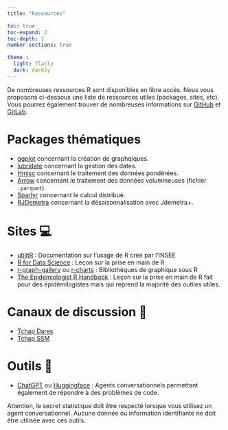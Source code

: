 ```yaml
---
title: "Ressources"

toc: true
toc-expand: 2
toc-depth: 2
number-sections: true

theme :
  light: flatly
  dark: darkly
---
```


De nombreuses ressources R sont disponibles en libre accès. Nous vous proposons ci-dessous une liste de ressources utiles (packages, sites, etc). Vous pourrez également trouver de nombreuses informations sur [GitHub](https://github.com/) et [GitLab](https://about.gitlab.com/fr-fr/). 

# Packages thématiques

-   [ggplot](https://ggplot2.tidyverse.org/) concernant la création de graphqiques.
-   [lubridate](https://lubridate.tidyverse.org/) concernant la gestion des dates.
-   [Hmisc](https://www.book.utilitr.org/03_fiches_thematiques/fiche_survey) concernant le traitement des données pondérées.
-   [Arrow](https://arrow.apache.org/docs/r/) concernant le traitement des données volumineuses (fichier `.parquet`).
-   [Sparlyr](https://spark.rstudio.com/) concernant le calcul distribué.
-   [RJDemetra](https://github.com/jdemetra/rjdemetra) concernant la désaisonnalisation avec Jdemetra+.

# Sites 💻
-   [utilitR](https://www.utilitr.org/) : Documentation sur l’usage de R créé par l'INSEE 
-   [R for Data Science](https://r4ds.had.co.nz/index.html) : Leçon sur la prise en main de R
-   [r-graph-gallery](https://r-graph-gallery.com/) ou [r-charts](https://r-charts.com/) : Bibliothèques de graphique sous R 
-   [The Epidemiologist R Handbook](https://epirhandbook.com/en/index.html) : Leçon sur la prise en main de R fait pour des épidémilogistes mais qui reprend la majorité des outiles utiles.

# Canaux de discussion 💬
-   [Tchap Dares](https://tchap.gouv.fr/#/room/!hIBkeLAQWwxsKRqjkg:agent.social.tchap.gouv.fr?via=agent.social.tchap.gouv.fr)
-   [Tchap SSM](https://tchap.gouv.fr/#/room/#RdIezwNF:agent.finances.tchap.gouv.fr)

# Outils 🧰
-   [ChatGPT](https://chat.openai.com/auth/login) ou [Huggingface](https://huggingface.co/) : Agents conversationnels permettant également de répondre à des problèmes de code.

::: callout-important
Attention, le secret statistique doit être respecté lorsque vous utilisez un agent conversationnel. Aucune donnée ou information identifiante ne doit être utilisée avec ces outils. 
:::



